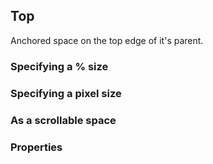 

<CommonHeader />

<Meta of={TopStories} />

## Top

Anchored space on the top edge of it's parent.

### Specifying a % size

<Canvas>
  <Story of={TopStories.Default} />
</Canvas>

### Specifying a pixel size

<Canvas>
  <Story of={TopStories.DefaultPx} />
</Canvas>

### As a scrollable space

<Canvas>
  <Story of={TopStories.Scrollable} />
</Canvas>

### Properties

<Story of={TopStories.Properties} />
